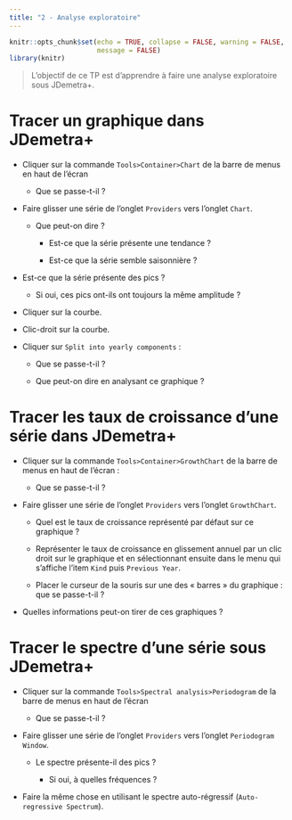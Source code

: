 ```yaml
---
title: "2 - Analyse exploratoire"
---
```


```r
knitr::opts_chunk$set(echo = TRUE, collapse = FALSE, warning = FALSE,
                      message = FALSE)
library(knitr)
```

> L'objectif de ce TP est d'apprendre à faire une analyse exploratoire sous JDemetra+.

# Tracer un graphique dans JDemetra+

-   Cliquer sur la commande `Tools>Container>Chart` de la barre de menus en haut de l'écran

    -   Que se passe-t-il ?

-   Faire glisser une série de l'onglet `Providers` vers l'onglet `Chart`.

    -   Que peut-on dire ?

        -   Est-ce que la série présente une tendance ?

        -   Est-ce que la série semble saisonnière ?

-   Est-ce que la série présente des pics ?

    -   Si oui, ces pics ont-ils ont toujours la même amplitude ?

-   Cliquer sur la courbe.

-   Clic-droit sur la courbe.

-   Cliquer sur `Split into yearly components` :

    -   Que se passe-t-il ?

    -   Que peut-on dire en analysant ce graphique ?

# Tracer les taux de croissance d'une série dans JDemetra+

-   Cliquer sur la commande `Tools>Container>GrowthChart` de la barre de menus en haut de l'écran :

    -   Que se passe-t-il ?

-   Faire glisser une série de l'onglet `Providers` vers l'onglet `GrowthChart`.

    -   Quel est le taux de croissance représenté par défaut sur ce graphique ?

    -   Représenter le taux de croissance en glissement annuel par un clic droit sur le graphique et en sélectionnant ensuite dans le menu qui s'affiche l'item `Kind` puis `Previous Year`.

    -   Placer le curseur de la souris sur une des « barres » du graphique : que se passe-t-il ?

-   Quelles informations peut-on tirer de ces graphiques ?

# Tracer le spectre d'une série sous JDemetra+

-   Cliquer sur la commande `Tools>Spectral analysis>Periodogram` de la barre de menus en haut de l'écran

    -   Que se passe-t-il ?

-   Faire glisser une série de l'onglet `Providers` vers l'onglet `Periodogram Window`.

    -   Le spectre présente-il des pics ?

        -   Si oui, à quelles fréquences ?

-   Faire la même chose en utilisant le spectre auto-régressif (`Auto-regressive Spectrum`).
